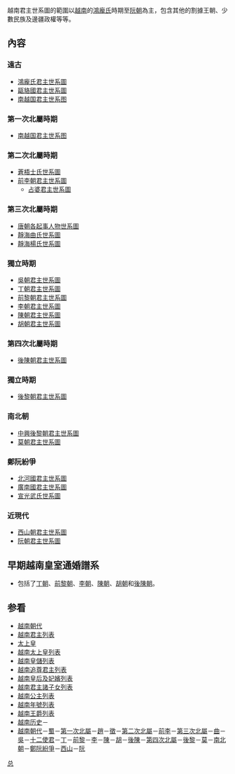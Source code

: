 越南君主世系圖的範圍以[[越南|越南]]的[[鴻龐氏|鴻龐氏]]時期至[[阮朝|阮朝]]為主，包含其他的割據王朝、少數民族及邊疆政權等等。

==內容==
===遠古===
*[[鴻龐氏君主世系圖|鴻龐氏君主世系圖]]
*[[甌貉國君主世系圖|甌貉國君主世系圖]]
*[[南越国君主世系图|南越国君主世系图]]

===第一次北屬時期===
*[[南越国君主世系图|南越国君主世系图]]

===第二次北屬時期===
*[[蒼梧士氏世系圖|蒼梧士氏世系圖]]
*[[前李朝君主世系圖|前李朝君主世系圖]]
**[[占婆君主世系圖|占婆君主世系圖]]

===第三次北屬時期===
*[[唐朝五代越南人物及吳朝君主世系圖|唐朝各起事人物世系圖]]
*[[唐朝五代越南人物及吳朝君主世系圖|靜海曲氏世系圖]]
*[[唐朝五代越南人物及吳朝君主世系圖|靜海楊氏世系圖]]

===獨立時期===
*[[唐朝五代越南人物及吳朝君主世系圖|吳朝君主世系圖]]
*[[丁朝、前黎朝及李朝君主世系圖|丁朝君主世系圖]]
*[[丁朝、前黎朝及李朝君主世系圖|前黎朝君主世系圖]]
*[[丁朝、前黎朝及李朝君主世系圖|李朝君主世系圖]]
*[[越南陳朝及胡朝君主世系圖|陳朝君主世系圖]]
*[[越南陳朝及胡朝君主世系圖|胡朝君主世系圖]]

===第四次北屬時期===
*[[越南陳朝及胡朝君主世系圖|後陳朝君主世系圖]]

===獨立時期===
*[[後黎朝君主世系圖|後黎朝君主世系圖]]

===南北朝===
*[[後黎朝君主世系圖|中興後黎朝君主世系圖]]
*[[莫朝君主世系圖|莫朝君主世系圖]]

===鄭阮紛爭===
*[[鄭主世系圖|北河國君主世系圖]]
*[[阮朝君主世系圖|廣南國君主世系圖]]
*[[裒主世系圖|宣光武氏世系圖]]

===近現代===
*[[西山朝#世系圖|西山朝君主世系圖]]
*[[阮朝君主世系圖|阮朝君主世系圖]]

== 早期越南皇室通婚譜系 ==
*包括了[[丁朝|丁朝]]、[[前黎朝|前黎朝]]、[[李朝_(越南)|李朝]]、[[陳朝_(越南)|陳朝]]、[[胡朝|胡朝]]和[[後陳朝|後陳朝]]。
{{chart/start|style=font: 85% sans-serif;}}
{{chart| | | | | |,|-|-|-|.| | | | | | | | | | | | | | | | | | | | | | | | | | | |}}
{{chart| | | | | AAA | | BBB | | | | | | | | | | | | | | | | | | CCC | | | | | |AAA=[[丁公著_(越南)|丁公著]]|BBB=[[丁預|丁預]]|CCC=[[黎覔|黎長興王]]<br>黎覔}}
{{chart| | | | | |!| | | | | | | | | | | | | | | | | | | | | | | |!| | | | | | |}}
{{chart| | | | | AAA |-|-|v|-|-| BBB |-|-|v|-|-|-|-|-|-|-|-|-|-| CCC | | | | | |AAA='''[[丁部領|丁先皇]]'''<br>丁部領|BBB=[[楊雲娥|大勝明皇后<br>楊雲娥]]|CCC='''[[黎桓|黎太祖]]'''<br>黎桓}}
{{chart| | | | | | | | | |!| | | | | | | |!| | | | | | | AAA | | |!| | | | | | |AAA=[[顯慶王|李顯慶王]]}}
{{chart| | | | | | | | | |!| | | | | | | |!| | | | | | | |!| | | |)|-|-|-|.| | |}}
{{chart| | | | | | | | | AAA | | | | | | CCC |-|-|v|-|-| DDD | | EEE | | FFF | | GGG |AAA='''[[丁廢帝|丁廢帝]]'''<br>丁璿|CCC=[[黎氏佛銀|靈顯太后]]<br>黎氏佛銀|DDD='''[[李公蘊|李太祖]]'''<br>李公蘊|EEE='''[[前黎中宗|黎中宗]]'''<br>黎龍鉞|FFF='''[[黎龍鋌|黎臥朝帝]]'''<br>黎龍鋌|GGG=[[胡興逸|胡興逸]]}}
{{chart| | | | | | | | | | | | | | | | | | | | | |!| | | | | | | | | | | | | | | |!| |}}
{{chart| | | | | | | | | | | | | | | | | | | | | AAA | | | | | | | | | | | | | | BBB |AAA='''[[李太宗|李太宗]]'''<br>李佛瑪|BBB=□}}
{{chart| | | | | | | | | | | | | | | | | | | | | |!| | | | | | | | | | | | | | | |!| |}}
{{chart| | | | | | | | | | | | | | | | | | | | | AAA | | | | | | | | | | | | | | BBB |AAA='''[[李聖宗|李聖宗]]'''<br>李日尊|BBB=□}}
{{chart| | | | | | | | | | | | | | | | | |,|-|-|-|^|-|-|-|.| | | | | | | | | | | |!| |}}
{{chart| | | | | | | | | | | | | | | | | AAA | | | | | | BBB | | | | | | | | | | CCC |AAA='''[[李仁宗|李仁宗]]'''<br>李乾德|BBB=[[崇賢侯|李恭皇]]|CCC=□}}
{{chart| | | | | | | | | | | | | | | | | | | | | | | | | |!| | | | | | | | | | | |!| |}}
{{chart| | | | | | | | | | | | | AAA | | | | | | | | | | BBB | | | | | | | | | | CCC |AAA=[[陳京_(越南)|陳穆祖]]<br>陳京|BBB='''[[李神宗|李神宗]]'''<br>李陽煥|CCC=□}}
{{chart| | | | | | | | | | | | | |)|-|-|-|-|-|-|-|-|-|-|-|!|-|-|-|-|-|-|-|.| | | |!| |}}
{{chart| | | | | | | | | | | | | AAA | | | | | | | | | | BBB | | | | | | CCC | | DDD |AAA=[[陳翕|陳寧祖]]<br>陳翕|BBB='''[[李英宗|李英宗]]'''<br>李天祚|CCC=[[陳果_(越南)|陳果]]|DDD=□}}
{{chart| | | | | | | | | | | | | |!| | | | | | | | | | | |)|-|-|-|.| | | |!| | | |!| |}}
{{chart| | | | | | | | | | | | | AAA | | | | | | | | | | BBB | | CCC | | DDD | | EEE |AAA=[[陳李|陳元祖]]<br>陳李|BBB='''[[李高宗|李高宗]]'''<br>李龍𣉙|CCC=[[李元皇|元皇]]|DDD=[[弘毅大王|弘毅大王]]|EEE=□}}
{{chart| | | | | | | | | |,|-|-|-|+|-|-|-|-|-|-|-|.| | | |!| | | | | | | |!| | | |!| |}}
{{chart| | | | | | | | | |!| | | |!| | | |,|-|-|-|!|-|-|-|(| | | | | | | |!| | | |!| |}}
{{chart| | | | | | | | | AAA | | BBB |v| CCC | | DDD | | EEE | | | | | | FFF | | GGG |AAA=[[陳承|陳太祖]]<br>陳承|BBB=[[靈慈國母|順貞皇后<br>陳氏容]]|CCC='''[[李惠宗|李惠宗]]'''<br>李旵|DDD=[[陳嗣慶|建國大王<br>陳嗣慶]]|EEE=[[李忱_(越南)|李忱]]|FFF=[[陳守度|忠武大王<br>陳守度]]|GGG=□}}
{{chart| | | | | |,|-|-|-|!|-|-|-|-|-|(| | | | | | | | | | | | | | | | | | | | | |!| |}}
{{chart| |,|-|-|-|!|-|-|-|(| | | | | |!| | | | | | | | | | | | | | | | | | | | | |!| |}}
{{chart| AAA | | BBB |v| CCC |-|-|-| DDD | | | | | | | | | | | | | | | | | | | | EEE |AAA=[[陳柳|安生王<br>陳柳]]|BBB=[[李氏莹|順天皇后<br>李氏-{莹}-]]|CCC='''[[陳煚|陳太宗]]'''<br>陳煚|DDD='''[[李昭皇|李昭皇]]'''<br>李佛金|EEE=□}}
{{chart| |)|-|-|-|-|-|!|-|-|-|.| | | | | | | | | | | | | | | | | | | | | | | | | |!| |}}
{{chart| AAA | | | | BBB |v| CCC | | | | | | | | | | | | | | | | | | | | DDD | | EEE |AAA=[[陳國峻|興道大王<br>陳國峻]]|BBB='''[[陳聖宗|陳聖宗]]'''<br>陳晃|CCC=[[陳氏韶|元聖皇后<br>陳氏韶]]|DDD=[[黎訓|黎訓]]|EEE=□}}
{{chart| |)|-|-|-|-|-|-|-|!|-|-|-|.| | | | | | | | | | | | | | | | | | | |L|~|~|7|!| |}}
{{chart| AAA |-|-|v|-|-| BBB | | CCC | | | | | | | | | | | | | | | | | | | | | | DDD |AAA=[[陳氏楨|欽慈皇后<br>陳氏楨]]|BBB='''[[陳仁宗|陳仁宗]]'''<br>陳昑|CCC=[[陳國顙|興讓大王<br>陳國顙]]|DDD=[[胡廉|胡廉]]}}
{{chart| | | | | |!| | | |!| | | |!| | | | | | | | | | | | | | | | | | | | | | | |!| |}}
{{chart| | | | | AAA |-|-|!|-|-| CCC | | | | | | | | | | | | | | | | | | | | | | DDD |AAA='''[[陳英宗|陳英宗]]'''<br>陳烇|BBB=[[陳國瑱|惠武大王<br>陳國瑱]]|CCC=[[順聖皇后|順聖皇后]]|DDD=□}}
{{chart| | | | | |!| | | BBB | | | | | | | | | | | | | | | | | | | | | | | | | | |!| |BBB=[[陳國瑱|惠武大王<br>陳國瑱]]}}
{{chart| |,|-|-|-|!|-|-|-|!|-|-|-|-|-|-|-|-|-|-|-|-|-|-|-|v|-|-|-|v|-|-|-|-|-|-|-|'| |}}
{{chart| AAA |v| BBB |v| CCC |-|-|-|-|-|-|-|-|-|-|v|-|-| DDD | | EEE | | | | | | | | | |AAA=[[明慈皇太妃|明慈皇太妃]]|BBB='''[[陳明宗|陳明宗]]'''<br>陳奣|CCC=[[憲慈皇后|憲慈皇后]]|DDD=[[惇慈皇太妃|惇慈皇太妃]]|EEE=[[黎國耄|黎國耄]]}}
{{chart| | | |!| |!| |`|-|-|-|-|-|.| | | | | | | |!| | | | | | | |!| |}}
{{chart| | | |!| |`|-|-|-|-|.| | |!| | | | | | | |!| | | | | | | |!| |}}
{{chart| | | |`|-|v|-|-|-|.|!| | |!| | | | | | | |!| | | | | | | |!| |}}
{{chart| |,|-|-|-|!|-|-|-|!|^|-|-|!|-|-|-|-|-|-|-|!|-|-|-|.| | | |!| |}}
{{chart| AAA | | BBB | | CCC | | DDD | | | | | | EEE | | FFF |v| GGG |AAA=[[陳昱_(越南)|皇太伯<br>陳昱]]|BBB='''[[陳憲宗|陳憲宗]]'''<br>陳旺|CCC='''[[陳藝宗|陳藝宗]]'''<br>陳暊|DDD='''[[陳裕宗|陳裕宗]]'''<br>陳暭|EEE='''[[陳睿宗|陳睿宗]]'''<br>陳曔|FFF=[[徽寧公主|太慈皇后<br>陳氏]]|GGG='''[[胡季犛|欽德興烈大王]]'''<br>胡季犛}}
{{chart| |!| | | |,|-|-|-|+|-|-|-|v|-|-|-|.| | | |!| | | |,|-|^|-|!|-|-|-|.| |}}
{{chart| AAA | | BBB | | CCC | | DDD | | EEE |-| FFF | | GGG | | HHH | | III |AAA='''[[楊日禮|昏德公]]'''<br>楊日禮|BBB=[[陳𩖃|莊定王<br>陳𩖃]]|CCC='''[[陳順宗|陳順宗]]'''<br>陳顒|DDD='''[[簡定帝|簡定帝]]'''<br>陳頠|EEE=[[陳氏實美|光鸞皇后<br>陳氏實美]]|FFF='''[[陳廢帝_(越南)|陳廢帝]]'''<br>陳晛|GGG=[[胡聖偶|欽聖皇后<br>胡聖偶]]|HHH=[[胡元澄|衞王<br>胡元澄]]|III='''[[胡漢蒼|胡漢蒼]]'''}}
{{chart| | | | | |!| | | |`|-|-|-|-|-|v|-|-|-|-|-|-|-|-|-|'| | | |!| | | |!| | |}}
{{chart| | | | | AAA | | | | | | | | BBB | | | | | | | | | | | | CCC | | DDD | |AAA='''[[重光帝|重光帝]]'''<br>陳季擴|BBB='''[[陳少帝|陳少帝]]'''<br>陳{{僻字|𬊌|⿱安火}}|CCC=[[黎叔林|黎叔林]]|DDD=[[胡芮|皇太子<br>胡芮]]}}
{{chart| | | | | | | | | | | | | | | | | | | | | | | | | | | | | |!| | | | | | |}}
{{chart| | | | | | | | | | | | | | | | | | | | | | | | | | | | | AAA | | | | | |AAA=[[黎世寧|黎世寧]]}}
{{chart/end}}
</center>

== 参看 ==
*[[越南朝代|越南朝代]]
*[[越南君主列表|越南君主列表]]
*[[太上皇|太上皇]]
*[[越南太上皇列表|越南太上皇列表]]
*[[越南皇儲列表|越南皇儲列表]]
*[[越南追尊君主列表|越南追尊君主列表]]
*[[越南皇后及妃嬪列表|越南皇后及妃嬪列表]]
*[[越南君主諸子女列表|越南君主諸子女列表]]
*[[越南公主列表|越南公主列表]]
*[[越南年號列表|越南年號列表]]
*[[越南王爵列表|越南王爵列表]]
*[[越南历史|越南历史]]－{{tsl|en|Timeline of Vietnamese history|越南历史年表}}
*[[Template:越南歷史|越南朝代]]－[[甌駱|蜀]]－[[越南第一次北屬時期|第一次北屬]]－[[南越國|趙]]－[[徵氏姐妹|徵]]－[[越南第二次北屬時期|第二次北屬]]－[[前李朝|前李]]－[[越南第三次北屬時期|第三次北屬]]－[[曲家|曲]]－[[吳朝|吳]]－[[十二使君時期|十二使君]]－[[丁朝|丁]]－[[前黎朝|前黎]]－[[李朝_(越南)|李]]－[[陳朝_(越南)|陳]]－[[胡朝|胡]]－[[後陳朝|後陳]]－[[安南屬明時期|第四次北屬]]－[[後黎朝|後黎]]－[[莫朝|莫]]－[[南北朝_(越南)|南北朝]]－[[鄭阮紛爭|鄭阮紛爭]]－[[西山朝|西山]]－[[阮朝|阮]]

[[Category:越南君主世系圖|总]]
